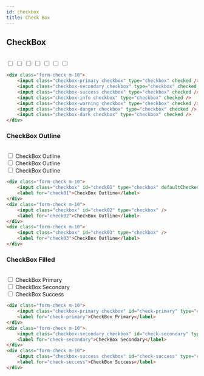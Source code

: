 ```yaml
---
id: checkbox
title: Check Box
---
```


## CheckBox
<br />

<div className="form-check m-10">
    <input className="checkbox-primary checkbox" type="checkbox" defaultChecked />
    <input className="checkbox-secondary checkbox" type="checkbox" defaultChecked />
    <input className="checkbox-success checkbox" type="checkbox" defaultChecked />
    <input className="checkbox-info checkbox" type="checkbox" defaultChecked />
    <input className="checkbox-warning checkbox" type="checkbox" defaultChecked />
    <input className="checkbox-danger checkbox" type="checkbox" defaultChecked />
    <input className="checkbox-dark checkbox" type="checkbox" defaultChecked />
</div>

```html copy showLineNumbers 
<div class="form-check m-10">
    <input class="checkbox-primary checkbox" type="checkbox" checked />
    <input class="checkbox-secondary checkbox" type="checkbox" checked />
    <input class="checkbox-success checkbox" type="checkbox" checked />
    <input class="checkbox-info checkbox" type="checkbox" checked />
    <input class="checkbox-warning checkbox" type="checkbox" checked />
    <input class="checkbox-danger checkbox" type="checkbox" checked />
    <input class="checkbox-dark checkbox" type="checkbox" checked />
</div>
```

### CheckBox Outline
<br />

<div className="form-check m-10">
    <input className="checkbox" id="check01" type="checkbox" defaultChecked />
    <label htmlFor="check01">CheckBox Outline</label>
</div>
<div className="form-check m-10">
    <input className="checkbox" id="check02" type="checkbox" />
    <label htmlFor="check02">CheckBox Outline</label>
</div>
<div className="form-check m-10">
    <input className="checkbox" id="check03" type="checkbox" />
    <label htmlFor="check03">CheckBox Outline</label>
</div>

```html copy showLineNumbers
<div class="form-check m-10">
    <input class="checkbox" id="check01" type="checkbox" defaultChecked />
    <label for="check01">CheckBox Outline</label>
</div>
<div class="form-check m-10">
    <input class="checkbox" id="check02" type="checkbox" />
    <label for="check02">CheckBox Outline</label>
</div>
<div class="form-check m-10">
    <input class="checkbox" id="check03" type="checkbox" />
    <label for="check03">CheckBox Outline</label>
</div>
```

### CheckBox Filled
<br />

<div className="form-check m-10">
    <input className="checkbox-primary checkbox" id="check-primary" type="checkbox" />
    <label htmlFor="check-primary">CheckBox Primary</label>
</div>
<div className="form-check m-10">
    <input className="checkbox-secondary checkbox" id="check-secondary" type="checkbox" />
    <label htmlFor="check-secondary">CheckBox Secondary</label>
</div>
<div className="form-check m-10">
    <input className="checkbox-success checkbox" id="check-success" type="checkbox" />
    <label htmlFor="check-success">CheckBox Success</label>
</div>

```html copy showLineNumbers
<div class="form-check m-10">
    <input class="checkbox-primary checkbox" id="check-primary" type="checkbox" />
    <label for="check-primary">CheckBox Primary</label>
</div>
<div class="form-check m-10">
    <input class="checkbox-secondary checkbox" id="check-secondary" type="checkbox" />
    <label for="check-secondary">CheckBox Secondary</label>
</div>
<div class="form-check m-10">
    <input class="checkbox-success checkbox" id="check-success" type="checkbox" />
    <label for="check-success">CheckBox Success</label>
</div>
```